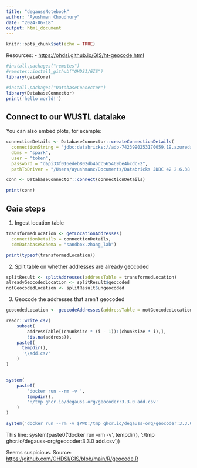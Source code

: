 ```yaml
---
title: "degaussNotebook"
author: "Ayushman Choudhury"
date: "2024-06-18"
output: html_document
---
```


```r
knitr::opts_chunk$set(echo = TRUE)
```

Resources: - <https://ohdsi.github.io/GIS/ht-geocode.html>

```r
#install.packages("remotes")
#remotes::install_github("OHDSI/GIS")
library(gaiaCore)

#install.packages("DatabaseConnector")
library(DatabaseConnector)
print('hello world!')
```

## Connect to our WUSTL datalake

You can also embed plots, for example:

```r
connectionDetails <- DatabaseConnector::createConnectionDetails(
  connectionString = "jdbc:databricks://adb-7423990253170059.19.azuredatabricks.net:443/default;transportMode=http;ssl=1;AuthMech=3;httpPath=/sql/1.0/warehouses/e815bd9e8111dad9;EnableArrow=0;",
  dbms = "spark",
  user = "token",
  password = "dapi33f016edeb802db4bdc565469be4bcdc-2",
  pathToDriver = "/Users/ayushmanc/Documents/Databricks JDBC 42 2.6.38.1068")

conn <- DatabaseConnector::connect(connectionDetails)

print(conn)
```

## Gaia steps

1.  Ingest location table

```r
transformedLocation <- getLocationAddresses(
  connectionDetails = connectionDetails,
  cdmDatabaseSchema = "sandbox.zhang_lab")

print(typeof(transformedLocation))
```

2.  Split table on whether addresses are already geocoded

```r
splitResult <- splitAddresses(addressTable = transformedLocation)
alreadyGeocodedLocation <- splitResult$geocoded
notGeocodedLocation <- splitResult$ungeocoded
```

3.  Geocode the addresses that aren't geocoded

```r
geocodedLocation <- geocodeAddresses(addressTable = notGeocodedLocation)
```

```r
readr::write_csv(
    subset(
        addressTable[(chunksize * (i - 1)):(chunksize * i),], 
        !is.na(address)),
    paste0(
      tempdir(), 
      '\\add.csv'
    )
)


system(
    paste0(
        'docker run --rm -v ', 
        tempdir(), 
        ':/tmp ghcr.io/degauss-org/geocoder:3.3.0 add.csv'
    )
)

system('docker run --rm -v $PWD:/tmp ghcr.io/degauss-org/geocoder:3.3.0 add.csv')
```

This line: system(paste0('docker run --rm -v ', tempdir(), ':/tmp ghcr.io/degauss-org/geocoder:3.3.0 add.csv'))

Seems suspicious. Source: <https://github.com/OHDSI/GIS/blob/main/R/geocode.R>
